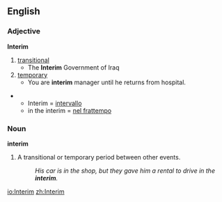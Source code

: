 ==English==
===Adjective===
'''Interim'''
# [[transitional]]
#* The '''Interim''' Government of Iraq
# [[temporary]]
#* You are '''interim''' manager until he returns from hospital.
*{{it}} 
** Interim = [[intervallo]]
**in the interim = [[nel frattempo]]

===Noun===
'''interim'''
#A transitional or temporary period between other events.
#:''His car is in the shop, but they gave him a rental to drive in the '''interim'''.''

[[io:Interim]]
[[zh:Interim]]